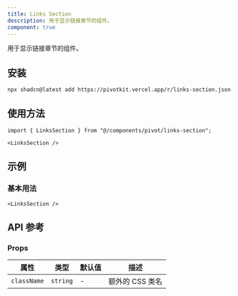 ```yaml
---
title: Links Section
description: 用于显示链接章节的组件。
component: true
---
```


用于显示链接章节的组件。

<ComponentPreview name="links-section-demo" />

## 安装

```bash
npx shadcn@latest add https://pivotkit.vercel.app/r/links-section.json
```

## 使用方法

```tsx
import { LinksSection } from "@/components/pivot/links-section";
```

```tsx
<LinksSection />
```

## 示例

### 基本用法

```tsx
<LinksSection />
```

## API 参考

### Props

| 属性        | 类型     | 默认值 | 描述            |
| ----------- | -------- | ------ | --------------- |
| `className` | `string` | -      | 额外的 CSS 类名 |
